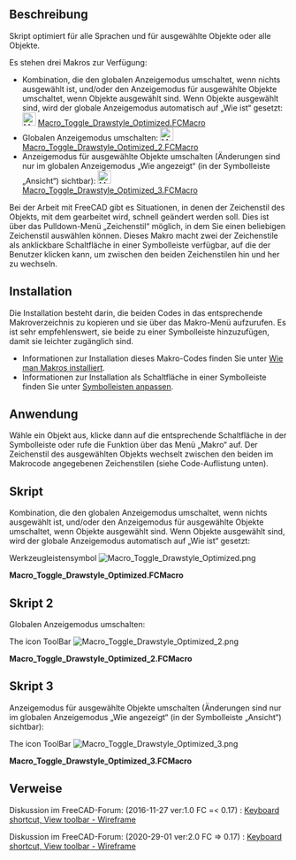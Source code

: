 <languages/>

{{Macro/de
|Name=Zeichenstil umschalten Optimiert
|Description=Skript optimiert für alle Sprachen und für ausgewählte Objekte oder alle Objekte.<br/>
Bei der Arbeit mit FreeCAD gibt es Situationen, in denen der Zeichenstil des Objekts, mit dem gearbeitet wird, schnell geändert werden soll. Dies ist über das Pulldown-Menü Zeichenstil möglich, in dem ein beliebiger Zeichenstil auswählt werden kann. Dieses Makro macht zwei der Zeichenstile als anklickbare Schaltfläche in einer Symbolleiste verfügbar, auf die der Benutzer klicken kann, um zwischen den beiden Zeichenstilen hin und her zu wechseln.<br/>
Siehe auch:<br/>
Globalen Anzeigemodus umschalten: [[#Script_2|Macro_Toggle_Drawstyle_Optimized_2.FCMacro]]<br/>
Anzeigemodus für ausgewählte Objekte umschalten (Änderungen sind nur im globalen Anzeigemodus Wie angezeigt (in der Symbolleiste Ansicht) sichtbar): [[#Script_3|Macro_Toggle_Drawstyle_Optimized_3.FCMacro]]
|Author=Piffpoof, triplus	
|Version=2.0
|Date=2020-29-01
|FCVersion=0.17 und höher
|Download=[https://wiki.freecad.org/images/8/8c/Macro_Toggle_Drawstyle_Optimized.png Werkzeugleisten-Symbol]
|SeeAlso=[[Macro_Toggle_Drawstyle/de|Makro Zeichenstil umschalten]]
}}

<span id="Description"></span>
==Beschreibung==

Skript optimiert für alle Sprachen und für ausgewählte Objekte oder alle Objekte.

Es stehen drei Makros zur Verfügung:

* Kombination, die den globalen Anzeigemodus umschaltet, wenn nichts ausgewählt ist, und/oder den Anzeigemodus für ausgewählte Objekte umschaltet, wenn Objekte ausgewählt sind. Wenn Objekte ausgewählt sind, wird der globale Anzeigemodus automatisch auf „Wie ist“ gesetzt: [[File:Macro Toggle Drawstyle Optimized.png|24px]] [[#Script|Macro_Toggle_Drawstyle_Optimized.FCMacro]]
* Globalen Anzeigemodus umschalten: [[File:Macro Toggle Drawstyle Optimized 2.png|24px]] [[#Script_2|Macro_Toggle_Drawstyle_Optimized_2.FCMacro]]
* Anzeigemodus für ausgewählte Objekte umschalten (Änderungen sind nur im globalen Anzeigemodus „Wie angezeigt“ (in der Symbolleiste „Ansicht“) sichtbar): [[File:Macro Toggle Drawstyle Optimized 3.png|24px]] [[#Script_3|Macro_Toggle_Drawstyle_Optimized_3.FCMacro]]

Bei der Arbeit mit FreeCAD gibt es Situationen, in denen der Zeichenstil des Objekts, mit dem gearbeitet wird, schnell geändert werden soll. Dies ist über das Pulldown-Menü „Zeichenstil“ möglich, in dem Sie einen beliebigen Zeichenstil auswählen können. Dieses Makro macht zwei der Zeichenstile als anklickbare Schaltfläche in einer Symbolleiste verfügbar, auf die der Benutzer klicken kann, um zwischen den beiden Zeichenstilen hin und her zu wechseln.

==Installation==

Die Installation besteht darin, die beiden Codes in das entsprechende Makroverzeichnis zu kopieren und sie über das Makro-Menü aufzurufen. Es ist sehr empfehlenswert, sie beide zu einer Symbolleiste hinzuzufügen, damit sie leichter zugänglich sind.
* Informationen zur Installation dieses Makro-Codes finden Sie unter [[How_to_install_macros/de|Wie man Makros installiert]].
* Informationen zur Installation als Schaltfläche in einer Symbolleiste finden Sie unter [[Customize_Toolbars/de|Symbolleisten anpassen]].

<span id="Usage"></span>
==Anwendung==

Wähle ein Objekt aus, klicke dann auf die entsprechende Schaltfläche in der Symbolleiste oder rufe die Funktion über das Menü „Makro“ auf. Der Zeichenstil des ausgewählten Objekts wechselt zwischen den beiden im Makrocode angegebenen Zeichenstilen (siehe Code-Auflistung unten).

<span id="Script"></span>
==Skript== 

Kombination, die den globalen Anzeigemodus umschaltet, wenn nichts ausgewählt ist, und/oder den Anzeigemodus für ausgewählte Objekte umschaltet, wenn Objekte ausgewählt sind. Wenn Objekte ausgewählt sind, wird der globale Anzeigemodus automatisch auf „Wie ist“ gesetzt:

Werkzeugleistensymbol [[File:Macro Toggle Drawstyle Optimized.png]]

'''Macro_Toggle_Drawstyle_Optimized.FCMacro'''

{{MacroCode|code=
# triplus @ 2016, 2020
# Toggle object/global display mode
# ==============================

# 0 = "As is"
# 1 = "Flat lines"
# 2 = "Shaded
# 3 = "Wireframe"
# 4 = "Points"
# 5 = "Hidden line"
# 6 = "No shading"

globalA = 0
globalB = 3

a = "Flat Lines"
b = "Shaded"
c = "Wireframe"
d = "Points"

objectA = a
objectB = c

# ==============================

from PySide import QtGui
import FreeCADGui as Gui

mw = Gui.getMainWindow()
sel = Gui.Selection.getSelectionEx()


act = {
    0: mw.findChild(QtGui.QAction, "Std_DrawStyleAsIs"),
    1: mw.findChild(QtGui.QAction, "Std_DrawStyleFlatLines"),
    2: mw.findChild(QtGui.QAction, "Std_DrawStyleShaded"),
    3: mw.findChild(QtGui.QAction, "Std_DrawStyleWireframe"),
    4: mw.findChild(QtGui.QAction, "Std_DrawStylePoints"),
    5: mw.findChild(QtGui.QAction, "Std_DrawStyleHiddenLine"),
    6: mw.findChild(QtGui.QAction, "Std_DrawStyleNoShading"),
}


default = act[0]
actionA = act[globalA]
actionB = act[globalB]


if sel:
    obj = []
    default.trigger()
    for s in sel:
        if s.Object.TypeId == "App::Link":
            if s.Object.LinkedObject not in obj:
                obj.append(s.Object.LinkedObject)
        elif s.Object not in obj:
            obj.append(s.Object)
        else:
            pass

    for o in obj:
        if o.ViewObject.DisplayMode == objectA:
            o.ViewObject.DisplayMode = objectB
        else:
            o.ViewObject.DisplayMode = objectA
else:
    if actionA.isChecked():
        actionB.trigger()
    else:
        actionA.trigger()

}}

<span id="Script_2"></span>
==Skript 2==

Globalen Anzeigemodus umschalten:

The icon ToolBar [[File:Macro Toggle Drawstyle Optimized 2.png]]

'''Macro_Toggle_Drawstyle_Optimized_2.FCMacro'''

{{MacroCode|code=
# triplus @ 2016, 2020
# Toggle global display mode
# ==============================

# 0 = "As is"
# 1 = "Flat lines"
# 2 = "Shaded
# 3 = "Wireframe"
# 4 = "Points"
# 5 = "Hidden line"
# 6 = "No shading"

styleA = 0
styleB = 3

# ==============================

from PySide import QtGui
import FreeCADGui as Gui

mw = Gui.getMainWindow()


act = {
    0: mw.findChild(QtGui.QAction, "Std_DrawStyleAsIs"),
    1: mw.findChild(QtGui.QAction, "Std_DrawStyleFlatLines"),
    2: mw.findChild(QtGui.QAction, "Std_DrawStyleShaded"),
    3: mw.findChild(QtGui.QAction, "Std_DrawStyleWireframe"),
    4: mw.findChild(QtGui.QAction, "Std_DrawStylePoints"),
    5: mw.findChild(QtGui.QAction, "Std_DrawStyleHiddenLine"),
    6: mw.findChild(QtGui.QAction, "Std_DrawStyleNoShading"),
}


actionA = act[styleA]
actionB = act[styleB]


if actionA.isChecked():
    actionB.trigger()
else:
    actionA.trigger()
}}

<span id="Script_3"></span>
==Skript 3==

Anzeigemodus für ausgewählte Objekte umschalten (Änderungen sind nur im globalen Anzeigemodus „Wie angezeigt“ (in der Symbolleiste „Ansicht“) sichtbar):

The icon ToolBar [[File:Macro Toggle Drawstyle Optimized 3.png]]

'''Macro_Toggle_Drawstyle_Optimized_3.FCMacro'''

{{MacroCode|code=
# triplus @ 2016, 2020
# Toggle selected object(s) display mode
# ==============================

a = "Flat Lines"
b = "Shaded"
c = "Wireframe"
d = "Points"

styleA = a
styleB = c

# ==============================

from PySide import QtGui
import FreeCADGui as Gui

obj = []
mw = Gui.getMainWindow()
sel = Gui.Selection.getSelectionEx()
mw.findChild(QtGui.QAction, "Std_DrawStyleAsIs").trigger()


for s in sel:
    if s.Object.TypeId == "App::Link":
        if s.Object.LinkedObject not in obj:
            obj.append(s.Object.LinkedObject)
    elif s.Object not in obj:
        obj.append(s.Object)
    else:
        pass


for o in obj:
    if o.ViewObject.DisplayMode == styleA:
        o.ViewObject.DisplayMode = styleB
    else:
        o.ViewObject.DisplayMode = styleA
}}

{{clear}}

<span id="Links"></span>
==Verweise==

Diskussion im FreeCAD-Forum: (2016-11-27 ver:1.0 FC =< 0.17) : [https://forum.freecad.org/viewtopic.php?f=3&t=14336&start=40#p146239 Keyboard shortcut, View toolbar - Wireframe]

Diskussion im FreeCAD-Forum: (2020-29-01 ver:2.0 FC => 0.17) : [https://forum.freecad.org/viewtopic.php?f=3&t=14336&start=50#p364692 Keyboard shortcut, View toolbar - Wireframe]